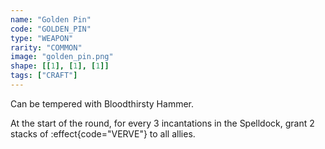 ```yaml
---
name: "Golden Pin"
code: "GOLDEN_PIN"
type: "WEAPON"
rarity: "COMMON"
image: "golden_pin.png"
shape: [[1], [1], [1]]
tags: ["CRAFT"]
---
```


Can be tempered with Bloodthirsty Hammer. 

At the start of the round, for every 3 incantations in the Spelldock, grant 2 stacks of :effect{code="VERVE"} to all allies.